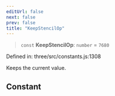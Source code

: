 ```yaml
---
editUrl: false
next: false
prev: false
title: "KeepStencilOp"
---
```


> `const` **KeepStencilOp**: `number` = `7680`

Defined in: three/src/constants.js:1308

Keeps the current value.

## Constant
